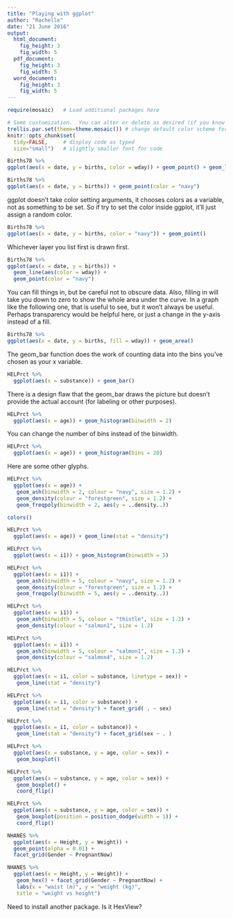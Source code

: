 ```yaml
---
title: "Playing with ggplot"
author: "Rachelle"
date: "21 June 2016"
output: 
  html_document:
    fig_height: 3
    fig_width: 5
  pdf_document:
    fig_height: 3
    fig_width: 5
  word_document:
    fig_height: 3
    fig_width: 5
---
```


```r
require(mosaic)   # Load additional packages here 

# Some customization.  You can alter or delete as desired (if you know what you are doing).
trellis.par.set(theme=theme.mosaic()) # change default color scheme for lattice
knitr::opts_chunk$set(
  tidy=FALSE,     # display code as typed
  size="small")   # slightly smaller font for code
```

```r
Births78 %>%
ggplot(aes(x = date, y = births, color = wday)) + geom_point() + geom_line()
```

```r
Births78 %>%
ggplot(aes(x = date, y = births)) + geom_point(color = "navy")
```

ggplot doesn't take color setting arguments, it chooses colors as a variable, not as something to be set. So if try to set the color inside ggplot, it'll just assign a random color.

```r
Births78 %>%
ggplot(aes(x = date, y = births, color = "navy")) + geom_point()
```

Whichever layer you list first is drawn first.

```r
Births78 %>%
ggplot(aes(x = date, y = births)) + 
  geom_line(aes(color = wday)) + 
  geom_point(color = "navy")
```

You can fill things in, but be careful not to obscure data. Also, filling in will take you down to zero to show the whole area under the curve. In a graph like the following one, that is useful to see, but it won't always be useful. Perhaps transparency would be helpful here, or just a change in the y-axis instead of a fill.

```r
Births78 %>%
ggplot(aes(x = date, y = births, fill = wday)) + geom_area()
```

The geom_bar function does the work of counting data into the bins you've chosen as your x variable.

```r
HELPrct %>%
  ggplot(aes(x = substance)) + geom_bar()
```

There is a design flaw that the geom_bar draws the picture but doesn't provide the actual account (for labeling or other purposes).

```r
HELPrct %>%
  ggplot(aes(x = age)) + geom_histogram(binwidth = 2)
```

You can change the number of bins instead of the binwidth.

```r
HELPrct %>%
  ggplot(aes(x = age)) + geom_histogram(bins = 20)
```

Here are some other glyphs.

```r
HELPrct %>%
  ggplot(aes(x = age)) + 
   geom_ash(binwidth = 2, colour = "navy", size = 1.2) +
   geom_density(colour = "forestgreen", size = 1.2) + 
   geom_freqpoly(binwidth = 2, aes(y = ..density..))
```

```r
colors()
```

```r
HELPrct %>%
  ggplot(aes(x = age)) + geom_line(stat = "density")
```

```r
HELPrct %>%
  ggplot(aes(x = i1)) + geom_histogram(binwidth = 5)
```

```r
HELPrct %>%
  ggplot(aes(x = i1)) +
   geom_ash(binwidth = 5, colour = "navy", size = 1.2) +
   geom_density(colour = "forestgreen", size = 1.2) + 
   geom_freqpoly(binwidth = 5, aes(y = ..density..))
```

```r
HELPrct %>%
  ggplot(aes(x = i1)) +
   geom_ash(binwidth = 5, colour = "thistle", size = 1.2) +
   geom_density(colour = "salmon1", size = 1.2)
```

```r
HELPrct %>%
  ggplot(aes(x = i1)) +
   geom_ash(binwidth = 5, colour = "salmon1", size = 1.2) +
   geom_density(colour = "salmon4", size = 1.2)
```

```r
HELPrct %>%
  ggplot(aes(x = i1, color = substance, linetype = sex)) +
   geom_line(stat = "density")
```

```r
HELPrct %>%
  ggplot(aes(x = i1, color = substance)) +
   geom_line(stat = "density") + facet_grid( . ~ sex)
```

```r
HELPrct %>%
  ggplot(aes(x = i1, color = substance)) +
   geom_line(stat = "density") + facet_grid(sex ~ . )
```

```r
HELPrct %>%
  ggplot(aes(x = substance, y = age, color = sex)) +
   geom_boxplot()
```

```r
HELPrct %>%
  ggplot(aes(x = substance, y = age, color = sex)) +
   geom_boxplot() +
   coord_flip()
```

```r
HELPrct %>%
  ggplot(aes(x = substance, y = age, color = sex)) +
   geom_boxplot(position = position_dodge(width = 1)) +
   coord_flip()
```

```r
NHANES %>%
  ggplot(aes(x = Height, y = Weight)) +
  geom_point(alpha = 0.01) +
  facet_grid(Gender ~ PregnantNow)
```

```r
NHANES %>%
  ggplot(aes(x = Height, y = Weight)) +
   geom_hex() + facet_grid(Gender ~ PregnantNow) +
   labs(x = "waist (m)", y = "weight (kg)",
   title = "weight vs height")
```

Need to install another package. Is it HexView?

